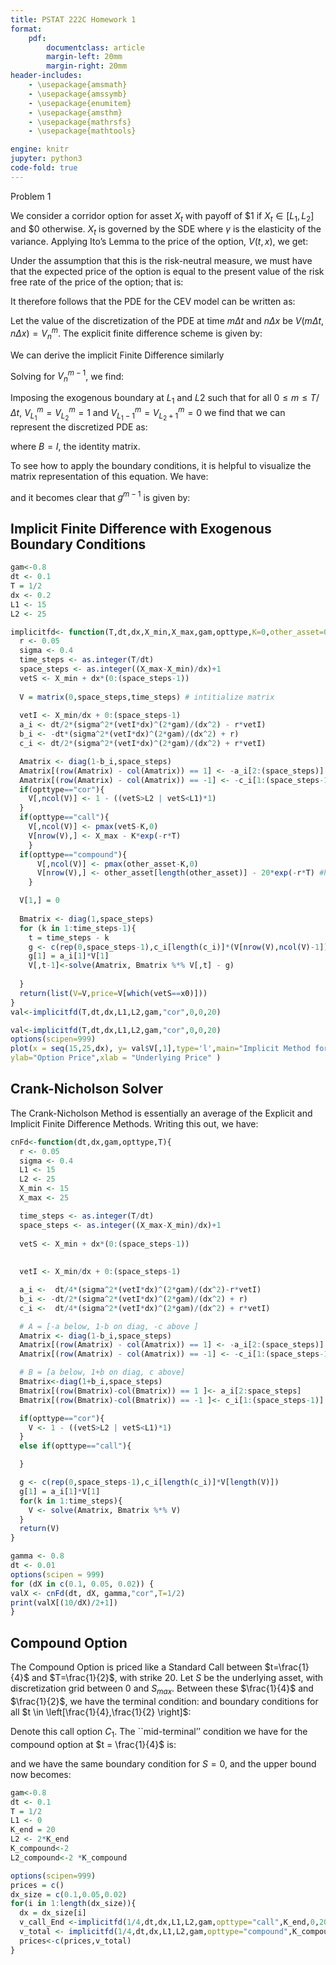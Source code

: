 ---
title: PSTAT 222C Homework 1
format:
    pdf:
        documentclass: article
        margin-left: 20mm
        margin-right: 20mm
header-includes:
    - \usepackage{amsmath}
    - \usepackage{amssymb}
    - \usepackage{enumitem}
    - \usepackage{amsthm}
    - \usepackage{mathrsfs}
    - \usepackage{mathtools}

engine: knitr
jupyter: python3
code-fold: true
---

\newcommand{\bbr}{\mathbb{R}}
\newcommand{\geps}{\epsilon}
\newcommand{\iid}{\overset{\text{iid}}\sim}
\newcommand{\ncal}{\mathcal{N}}
\newcommand{\gs}{\sigma}
\newcommand{\Gd}{\Delta}
\newcommand{\gf}{\phi}
\newcommand{\gl}{\lambda}
\newcommand{\ga}{\alpha}
\newcommand{\gt}{\tau}
\newcommand{\gy}{\gamma}
\newcommand{\gb}{\beta}
\newcommand{\T}{\intercal}
\newcommand{\E}{\mathbb{E}}
\newcommand{\var}{\textrm{Var}}
\renewcommand{\Pr}{\mathbb{P}}
\renewcommand{\E}{\mathbb{E}}

Problem 1

We consider a corridor option for asset $X_t$ with payoff of $1 if $X_t \in [L_1,L_2]$ and $0 otherwise. $X_t$ is governed by the SDE \begin{align}
  dX_t = r X_t dt + \sigma^2 X_t^\gamma dW_t 
\end{align} where $\gamma$ is the elasticity of the variance. Applying Ito's Lemma to the price of the option, $V(t,x)$, we get:

\begin{align}
  dV &= \frac{\partial V}{\partial t} dt + \frac{\partial V}{\partial x} dX_t + \frac{1}{2} \frac{\partial^2 V}{\partial x^2} dX_t^2 \\ 
  &= \frac{\partial V}{\partial t} dt + \frac{\partial V}{\partial x}(r X_t dt + \sigma^2 X_t^\gamma dW_t) + \frac{1}{2} \frac{\partial^2 V}{\partial x^2}  (r X_t dt + \sigma^2 X_t^\gamma dW_t)^2 \\
  &= \left( \frac{\partial V}{\partial t} + rX_t \frac{\partial V}{\partial x} + \frac{\sigma^2 X_t^{2\gamma}}{2} \frac{\partial^2 V}{\partial x^2}   \right) dt + \sigma X_t^\gamma \frac{\partial V}{\partial x} dW_t
\end{align}

Under the assumption that this is the risk-neutral measure, we must have that the expected price of the option is equal to the present value of the risk free rate of the price of the option; that is:

\begin{align}
  \mathbb{E}[dV]= rV dt = \left( \frac{\partial V}{\partial t} + rX_t \frac{\partial V}{\partial x} + \frac{\sigma^2 X_t^{2\gamma}}{2} \frac{\partial^2 V}{\partial x^2}   \right)dt
\end{align}

It therefore follows that the PDE for the CEV model can be written as: \begin{align} \label{pde_CEV}
  \frac{\partial V}{\partial t} + rX_t \frac{\partial V}{\partial x} + \frac{\sigma^2 X_t^{2\gamma}}{2} \frac{\partial^2 V}{\partial x^2}  -rV = 0 
\end{align} 

Let the value of the discretization of the PDE at time $m\Delta t$ and $n \Delta x$ be $V(m \Delta t, n \Delta x) = V_n^m$. The explicit finite difference scheme is given by:

\begin{align}
  \frac{V_n^{m} - V_n^{m-1}}{\Delta t} + r(n \Delta x) \frac{V^{m-1}_{n+1} - V^{m-1}_{n-1}}{2 \Delta x} + \frac{\sigma^2 (n \Delta x)^{2 \gamma}}{2} \frac{V_{n+1}^{m-1} -2 V_n^{m-1} + V_{n-1}^{m-1}}{(\Delta x)^2}  - r V_n^{m-1} = 0
\end{align}

We can derive the implicit Finite Difference similarly

\begin{align}
  \frac{V_n^m - V_n^{m-1}}{\Delta t} + r(n \Delta x) \frac{V^m_{n+1} - V^m_{n-1}}{2 \Delta x} + \frac{\sigma^2 (n \Delta x)^{2 \gamma}}{2} \frac{V_{n+1}^m -2 V_n^m + V_{n-1}^m}{(\Delta x)^2}  - r V_n^m = 0
\end{align}

Solving for $V_n^{m-1}$, we find:

\begin{align}
  V_n^{m-1} &= V_n^{m} + \Gd t \left( r(n \Gd x)\frac{V_{n+1}^{m}-V_{n-1}^{m}}{2 \Gd x} + \frac{\gs^2(n \Gd x)^{2 \gamma}}{2} \frac{V_{n+1}^{m}- 2 V_{n}^{m}+ V_{n-1}^{m}}{(\Gd x)^2} - rV_n^{m} \right)\\ 
  &=\underbrace{\frac{\Gd t}{2}\left( -r n  + \frac{\gs^2 (n \Gd x)^{2 \gamma}}{(\Gd x)^2} \right)}_{\tilde{a}_n} V_{n-1}^{m} +  \left(1 -\underbrace{r\Gd t + \frac{\gs^2 (n \Gd x)^{2 \gamma}\Gd t}{(\Gd x)^2}}_{\tilde{b}_n}  \right)V_n^{m} + \underbrace{\frac{\Gd t}{2}\left( r n+ \frac{\gs^2 (n \Gd x)^{2 \gamma}}{(\Gd x)^2} \right)}_{\tilde{c}_n}V_{n+1}^{m} \\ 
  &= \tilde{a}_n V_{n-1}^{m} + (1-\tilde{b}_n)V_{n}^{m} + \tilde{c}_nV_{n+1}^{m}
\end{align}

Imposing the exogenous boundary at $L_1$ and $L2$ such that for all $0 \leq m \leq T/\Gd t$, $V_{L_1}^m = V_{L_2}^m = 1$ and $V_{L_1-1}^m = V_{L_2+1}^m = 0$ we find that we can represent the discretized PDE as:

\begin{align}
A V^{m-1} + g^{m-1} &=  B V^m \\
V^{m-1} &= A^{-1} \left( B V^m - g^{m-1} \right)
\end{align}

where $B = I$, the identity matrix.

To see how to apply the boundary conditions, it is helpful to visualize the matrix representation of this equation.  We have:

\begin{align}
  \begin{pmatrix}
    \tilde{a}_1 & 1 + \tilde{b}_1 & \tilde{c}_1  & 0 & \cdots & 0 \\ 
    0  & \tilde{a}_2 & 1 + \tilde{b}_2 & \tilde{c}_2  &  \cdots & 0 \\ 
    0  & 0           & \ddots          & \ddots       & \cdots & 0  \\ 
    0  & 0           &  0              &  \tilde{a}_{N-1} & 1+ \tilde{b}_{N-1} & \tilde{c}_{N-1}
  \end{pmatrix}
  \begin{pmatrix}
    V^{m-1}_0 \\ V^{m-1}_1 \\ \vdots \\ V^{m-1}_{N-1} \\ V^{m-1}_N
  \end{pmatrix} 
  = 
    \begin{pmatrix}
    V^{m}_1 \\ V^{m}_1 \\ \vdots \\ V^{m}_{N-1} \\ V^{m}_{N-1}
  \end{pmatrix}
\end{align}

and it becomes clear that $g^{m-1}$ is given by: 
\begin{align} g^{m-1} = 
\begin{pmatrix}
\tilde{a}_1 V^{m-1}_0 \\ 0 \\ \vdots \\ 0 \\ \tilde{c}_{N-1} V^{m-1}_N
\end{pmatrix}
\end{align}

## Implicit Finite Difference with Exogenous Boundary Conditions


```{r implicitFD}
gam<-0.8
dt <- 0.1
T = 1/2
dx <- 0.2
L1 <- 15
L2 <- 25

implicitfd<- function(T,dt,dx,X_min,X_max,gam,opttype,K=0,other_asset=0,x0){
  r <- 0.05
  sigma <- 0.4
  time_steps <- as.integer(T/dt)
  space_steps <- as.integer((X_max-X_min)/dx)+1
  vetS <- X_min + dx*(0:(space_steps-1))
  
  V = matrix(0,space_steps,time_steps) # intitialize matrix
  
  vetI <- X_min/dx + 0:(space_steps-1)
  a_i <- dt/2*(sigma^2*(vetI*dx)^(2*gam)/(dx^2) - r*vetI)
  b_i <- -dt*(sigma^2*(vetI*dx)^(2*gam)/(dx^2) + r)
  c_i <- dt/2*(sigma^2*(vetI*dx)^(2*gam)/(dx^2) + r*vetI)

  Amatrix <- diag(1-b_i,space_steps)
  Amatrix[(row(Amatrix) - col(Amatrix)) == 1] <- -a_i[2:(space_steps)]
  Amatrix[(row(Amatrix) - col(Amatrix)) == -1] <- -c_i[1:(space_steps-1)]
  if(opttype=="cor"){
    V[,ncol(V)] <- 1 - ((vetS>L2 | vetS<L1)*1)
  }
  if(opttype=="call"){
    V[,ncol(V)] <- pmax(vetS-K,0)
    V[nrow(V),] <- X_max - K*exp(-r*T)
    }
  if(opttype=="compound"){
      V[,ncol(V)] <- pmax(other_asset-K,0)
      V[nrow(V),] <- other_asset[length(other_asset)] - 20*exp(-r*T) #hardcoded strike for other asset for convenience
    }

  V[1,] = 0
  
  Bmatrix <- diag(1,space_steps)
  for (k in 1:time_steps-1){
    t = time_steps - k
    g <- c(rep(0,space_steps-1),c_i[length(c_i)]*(V[nrow(V),ncol(V)-1]))
    g[1] = a_i[1]*V[1]
    V[,t-1]<-solve(Amatrix, Bmatrix %*% V[,t] - g)
    
  }
  return(list(V=V,price=V[which(vetS==x0)]))
}
val<-implicitfd(T,dt,dx,L1,L2,gam,"cor",0,0,20)

```

```{r, fig.fullwidth=TRUE,fig.height=4}

val<-implicitfd(T,dt,dx,L1,L2,gam,"cor",0,0,20)
options(scipen=999)
plot(x = seq(15,25,dx), y= val$V[,1],type='l',main="Implicit Method for Corridor Option",
ylab="Option Price",xlab = "Underlying Price" )
```
## Crank-Nicholson Solver

The Crank-Nicholson Method is essentially an average of the Explicit and Implicit Finite Difference Methods.  Writing this out, we have:
```{=tex}
\begin{align}
\frac{V_n^m-V_n^{m-1}}{\Delta t}  = \frac{1}{2}\left( -r(n \Delta x) \frac{V^m_{n+1} - V^m_{n-1}}{2 \Delta x} - \frac{\sigma^2 (n \Delta x)^{2 \gamma}}{2} \frac{V_{n+1}^m -2 V_n^m + V_{n-1}^m}{(\Delta x)^2}  + r V_n^m \right) \\ 
+ \frac{1}{2}\left( -r(n \Delta x) \frac{V^{m-1}_{n+1} - V^{m-1}_{n-1}}{2 \Delta x} - \frac{\sigma^2 (n \Delta x)^{2 \gamma}}{2} \frac{V_{n+1}^{m-1} -2 V_n^{m-1} + V_{n-1}^{m-1}}{(\Delta x)^2}  + r V_n^{m-1} \right)
\end{align}
```

```{r}
cnFd<-function(dt,dx,gam,opttype,T){
  r <- 0.05
  sigma <- 0.4
  L1 <- 15
  L2 <- 25
  X_min <- 15
  X_max <- 25

  time_steps <- as.integer(T/dt)
  space_steps <- as.integer((X_max-X_min)/dx)+1
  
  vetS <- X_min + dx*(0:(space_steps-1))
  
  
  vetI <- X_min/dx + 0:(space_steps-1)

  a_i <-  dt/4*(sigma^2*(vetI*dx)^(2*gam)/(dx^2)-r*vetI)
  b_i <- -dt/2*(sigma^2*(vetI*dx)^(2*gam)/(dx^2) + r)
  c_i <-  dt/4*(sigma^2*(vetI*dx)^(2*gam)/(dx^2) + r*vetI)

  # A = [-a below, 1-b on diag, -c above ]
  Amatrix <- diag(1-b_i,space_steps)
  Amatrix[(row(Amatrix) - col(Amatrix)) == 1] <- -a_i[2:(space_steps)] # row > col, i.e. below diag
  Amatrix[(row(Amatrix) - col(Amatrix)) == -1] <- -c_i[1:(space_steps-1)] #row < col, i.e. above diag

  # B = [a below, 1+b on diag, c above]
  Bmatrix<-diag(1+b_i,space_steps)
  Bmatrix[(row(Bmatrix)-col(Bmatrix)) == 1 ]<- a_i[2:space_steps]
  Bmatrix[(row(Bmatrix)-col(Bmatrix)) == -1 ]<- c_i[1:(space_steps-1)]

  if(opttype=="cor"){
    V <- 1 - ((vetS>L2 | vetS<L1)*1)
  }
  else if(opttype=="call"){

  }

  g <- c(rep(0,space_steps-1),c_i[length(c_i)]*V[length(V)])
  g[1] = a_i[1]*V[1]
  for(k in 1:time_steps){
    V <- solve(Amatrix, Bmatrix %*% V)
  }
  return(V)
}
```


```{r  fig.fullwidth=TRUE,fig.height=4}
gamma <- 0.8
dt <- 0.01
options(scipen = 999)
for (dX in c(0.1, 0.05, 0.02)) {
valX <- cnFd(dt, dX, gamma,"cor",T=1/2)
print(valX[(10/dX)/2+1])
}
```


## Compound Option

The Compound Option is priced like a Standard Call between $t=\frac{1}{4}$ and $T=\frac{1}{2}$, with strike 20.  Let $S$ be the underlying asset, with discretization grid between $0$ and $S_{max}$.   Between these $\frac{1}{4}$ and $\frac{1}{2}$, we have the terminal condition:
\begin{align}
  V \left(S,\frac{1}{2} \right) = \max(S-20,0)
\end{align}
and boundary conditions for all $t \in \left[\frac{1}{4},\frac{1}{2} \right]$:
\begin{align}
  V(0,t) &=0 \\ 
  V(S_{max},t) &= S_{max} - 20e^{-rt}
\end{align}

Denote this call option $C_1$.  The ``mid-terminal'' condition we have for the compound option at $t = \frac{1}{4}$ is:
\begin{align}
  V \left(S, \frac{1}{2} \right) = \max \left( C_1 \left(S, \frac{1}{4}\right)-2,0 \right)
\end{align}

and we have the same boundary condition for $S=0$, and the upper bound now becomes:
\begin{align}
  V \left(S_{max},t \right) = C_1 \left(S, \frac{1}{4}\right)-2e^{-rt}
\end{align}

```{r}
gam<-0.8
dt <- 0.1
T = 1/2
L1 <- 0
K_end = 20
L2 <- 2*K_end
K_compound<-2
L2_compound<-2 *K_compound

options(scipen=999)
prices = c()
dx_size = c(0.1,0.05,0.02)
for(i in 1:length(dx_size)){
  dx = dx_size[i]
  v_call_End <-implicitfd(1/4,dt,dx,L1,L2,gam,opttype="call",K_end,0,20)$V
  v_total <- implicitfd(1/4,dt,dx,L1,L2,gam,opttype="compound",K_compound,v_call_End[,1],20)$price
  prices<-c(prices,v_total)
}


```